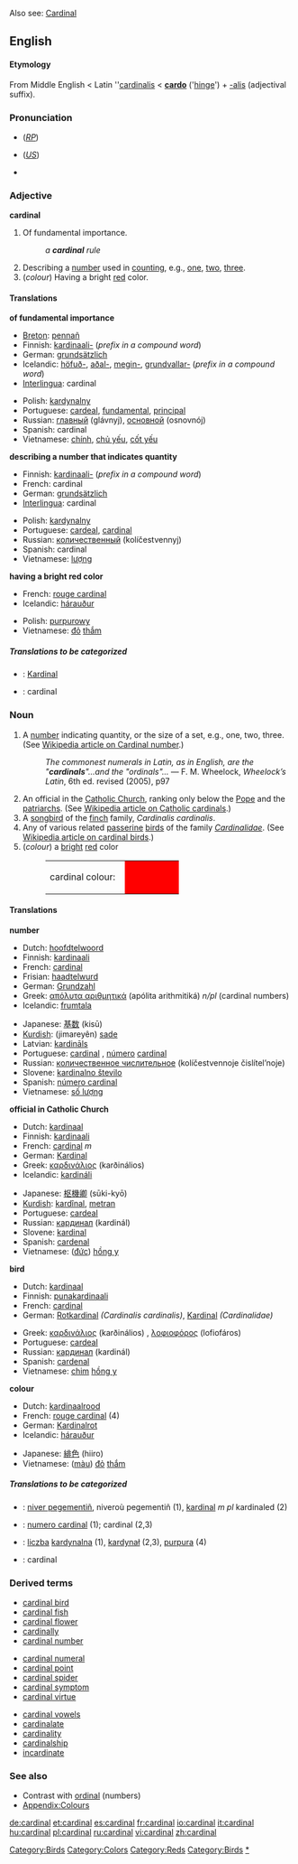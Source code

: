 Also see: [[Cardinal]]
==English==

====Etymology====
From Middle English < Latin ''[[cardinalis]] < '''[[cardo]]''' ('[[hinge]]') + [[-alis]] (adjectival suffix).

===Pronunciation===
*{{IPA|/ˈkɑːdɪnəl/}} (''[[RP]]'')
*{{IPA|/ˈkɑɹdɪnəl/}} (''[[General American|US]]'')
*{{audio|en-us-cardinal.ogg|Audio (US)}}

===Adjective===
'''cardinal'''

#Of fundamental importance.
#: ''a '''cardinal''' rule''
#Describing a [[number]] used in [[count]]ing, e.g., [[one]], [[two]], [[three]]. 
#(''colour'') Having a bright [[red]] color.

====Translations====
'''of fundamental importance'''
{{top}}
*[[Breton]]: [[pennañ]]
*Finnish: [[kardinaali-]] (''prefix in a compound word'')
*German: [[grundsätzlich]]
*Icelandic: [[höfuð-]], [[aðal-]], [[megin-]], [[grundvallar-]] (''prefix in a compound word'')
*[[Interlingua]]: cardinal
{{mid}}
*Polish: [[kardynalny]] {{m}}
*Portuguese: [[cardeal]], [[fundamental]], [[principal]]
*Russian: [[главный]] (glávnyj), [[основной]] (osnovnój)
*Spanish: cardinal
*Vietnamese: [[chính]], [[chủ yếu]], [[cốt yếu]]
{{bottom}}

'''describing a number that indicates quantity'''
{{top}}
*Finnish: [[kardinaali-]] (''prefix in a compound word'')
*French: cardinal
*German: [[grundsätzlich]]
*[[Interlingua]]: cardinal
{{mid}}
*Polish: [[kardynalny]] {{m}}
*Portuguese: [[cardeal]], [[#Portuguese|cardinal]]
*Russian: [[количественный]] (kolíčestvennyj)
*Spanish: cardinal
*Vietnamese: [[lượng]]
{{bottom}}

'''having a bright red color'''
{{top}}
*French: [[rouge cardinal]]
*Icelandic: [[hárauður]]
{{mid}}
*Polish: [[purpurowy]] {{m}}
*Vietnamese: [[đỏ]] [[thắm]]
{{bottom}}

=====Translations to be categorized=====
{{checktrans}}
*{{ttbc|Indonesian}}: [[Kardinal]]
*{{ttbc|Romanian}}: cardinal

===Noun===
{{en-noun}}

# A [[number]] indicating quantity, or the size of a set, e.g., one, two, three. (See [[w:Cardinal_number|Wikipedia article on Cardinal number]].)
#: ''The commonest numerals in Latin, as in English, are the "'''cardinals'''"...and the "ordinals"...'' — F. M. Wheelock, ''Wheelock’s Latin'', 6th ed. revised (2005), p97
# An official in the [[w:Catholicism|Catholic Church]], ranking only below the [[w:Pope|Pope]] and the [[patriarch]]s. (See [[w:Cardinal_(Catholicism)|Wikipedia article on Catholic cardinals]].)
# A [[songbird]] of the [[finch]] family, ''Cardinalis cardinalis''.
# Any of various related [[passerine]] [[bird]]s of the family ''[[Cardinalidae]]''. (See [[w:Cardinal_(bird)|Wikipedia article on cardinal birds]].)
# (''colour'') a [[bright]] [[red]] color
#:<table><tr><td>cardinal colour: &nbsp;</td><td bgcolor="#FF0000" width="80">&nbsp; </td></tr></table>

====Translations====
'''number'''
{{top}}
*Dutch: [[hoofdtelwoord]] {{n}}
*Finnish: [[kardinaali]]
*French: [[cardinal]] 
*Frisian: [[haadtelwurd]]
*German: [[Grundzahl]] {{f}}
*Greek: [[απόλυτα αριθμητικά]] (apólita arithmitiká) ''n/pl'' (cardinal numbers)
*Icelandic: [[frumtala]] {{f}}
{{mid}}
*Japanese: [[基数]] (kisū)
*[[Kurdish]]: (jimareyên) [[sade]] 
*Latvian: [[kardināls]]
*Portuguese: [[cardinal]] {{m}}, [[número]] [[cardinal]] {{m}}
*Russian: [[количественное числительное]] (kolíčestvennoje čislítel’noje) {{n}}
*Slovene: [[kardinalno število]] {{n}}
*Spanish: [[número cardinal]] {{m}}
*Vietnamese: [[số lượng]]
{{bottom}}

'''official in Catholic Church'''
{{top}}
*Dutch: [[kardinaal]] {{m}}
*Finnish: [[kardinaali]]
*French: [[cardinal]] ''m''
*German: [[Kardinal]] {{m}}
*Greek: [[καρδινάλιος]] (karðinálios) {{m}}
*Icelandic: [[kardináli]] {{m}}
{{mid}}
*Japanese: [[枢機卿]] (sūki-kyō)
*[[Kurdish]]: [[kardînal]], [[metran]]
*Portuguese: [[cardeal]] {{m}}
*Russian: [[кардинал]] (kardinál) {{m}}
*Slovene: [[kardinal]] {{m}}
*Spanish: [[cardenal]] {{m}}
*Vietnamese: ([[đức]]) [[hồng y]]
{{bottom}}

'''bird'''
{{top}}
*Dutch: [[kardinaal]] {{m}}
*Finnish: [[punakardinaali]]
*French: [[cardinal]] {{m}}
*German: [[Rotkardinal]] {{m}} ''(Cardinalis cardinalis)'', [[Kardinal]] {{m}} ''(Cardinalidae)''
{{mid}}
*Greek: [[καρδινάλιος]] (karðinálios) {{m}}, [[λοφιοφόρος]] (lofiofáros) {{m}}
*Portuguese: [[cardeal]] {{m}}
*Russian: [[кардинал]] (kardinál) {{m}}
*Spanish: [[cardenal]] {{m}}
*Vietnamese: [[chim]] [[hồng y]]
{{bottom}}

'''colour'''
{{top}}
*Dutch: [[kardinaalrood]] {{n}}
*French: [[rouge cardinal]] (4)
*German: [[Kardinalrot]] {{n}}
*Icelandic: [[hárauður]] {{m}}
{{mid}}
*Japanese: [[緋色]] (hiiro)
*Vietnamese: ([[màu]]) [[đỏ]] [[thắm]]
{{bottom}}

=====Translations to be categorized=====
{{checktrans}}
<!--Remove this section once all of the translations below have been moved into the tables above.-->
*{{ttbc|Breton}}: [[niver pegementiñ]], niveroù pegementiñ {{p}} (1), [[kardinal]] ''m pl'' kardinaled (2)
*{{ttbc|Interlingua}}: [[numero cardinal]] (1); cardinal (2,3)
*{{ttbc|Polish}}: [[liczba]] [[kardynalna]] {{f}} (1), [[kardynał]] {{m}} (2,3), [[purpura]] {{f}} (4)
*{{ttbc|Romanian}}: cardinal

[[Category:Birds]]

===Derived terms===
{{top3}}
*[[cardinal bird]]
*[[cardinal fish]]
*[[cardinal flower]]
*[[cardinally]]
*[[cardinal number]]
{{mid3}}
*[[cardinal numeral]]
*[[cardinal point]]
*[[cardinal spider]]
*[[cardinal symptom]]
*[[cardinal virtue]]
{{mid3}}
*[[cardinal vowels]]
*[[cardinalate]]
*[[cardinality]]
*[[cardinalship]]
*[[incardinate]]
{{bottom}}

===See also===
*Contrast with [[ordinal]] (numbers)
*[[Wiktionary_Appendix:Colours|Appendix:Colours]]

[[Category:Colors]]
[[Category:Reds]]
[[Category:Birds]]
[[Category:Numbers|*]]

[[de:cardinal]]
[[et:cardinal]]
[[es:cardinal]]
[[fr:cardinal]]
[[io:cardinal]]
[[it:cardinal]]
[[hu:cardinal]]
[[pl:cardinal]]
[[ru:cardinal]]
[[vi:cardinal]]
[[zh:cardinal]]